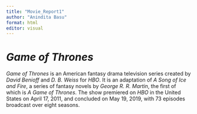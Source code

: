 ```yaml
---
title: "Movie_Report1"
author: "Anindita Basu"
format: html
editor: visual
---
```


# *Game of Thrones*

*Game of Thrones* is an American fantasy drama television series created by *David Benioff* and *D. B. Weiss* for *HBO*. It is an adaptation of *A Song of Ice and Fire*, a series of fantasy novels by *George R. R. Martin*, the first of which is *A Game of Thrones*. The show premiered on *HBO* in the United States on April 17, 2011, and concluded on May 19, 2019, with 73 episodes broadcast over eight seasons.


